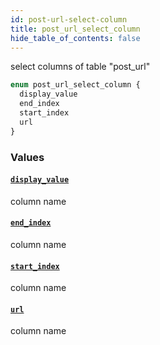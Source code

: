 ```yaml
---
id: post-url-select-column
title: post_url_select_column
hide_table_of_contents: false
---
```



select columns of table "post_url"

```graphql
enum post_url_select_column {
  display_value
  end_index
  start_index
  url
}
```


### Values

#### [`display_value`](#)

column name


#### [`end_index`](#)

column name


#### [`start_index`](#)

column name


#### [`url`](#)

column name




